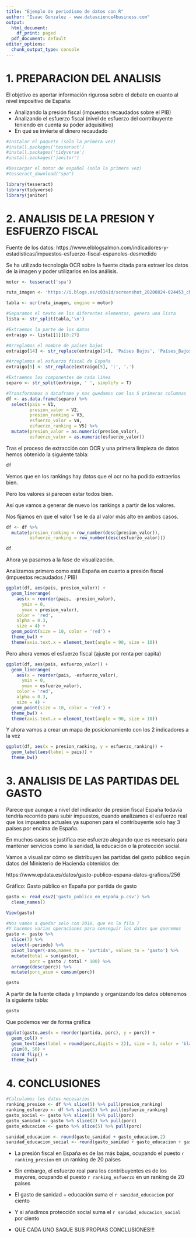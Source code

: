---
title: "Ejemplo de periodismo de datos con R"
author: "Isaac Gonzalez - www.datascience4business.com"
output:
  html_document:
    df_print: paged
  pdf_document: default
editor_options:
  chunk_output_type: console
---

# 1. PREPARACION DEL ANALISIS

El objetivo es aportar información rigurosa sobre el debate en cuanto al nivel impositivo de España:

* Analizando la presión fiscal (impuestos recaudados sobre el PIB)
* Analizando el esfuerzo fiscal (nivel de esfuerzo del contribuyente teniendo en cuenta su poder adquisitivo)
* En qué se invierte el dinero recaudado

```{r, include = FALSE}
#Instalar el paquete (solo la primera vez)
#install.packages('tesseract')
#install.packages('tidyverse')
#install.packages('janitor')

#Descargar el motor de español (solo la primera vez)
#tesseract_download("spa")
```

```{r, include = FALSE}
library(tesseract)
library(tidyverse)
library(janitor)
```


# 2. ANALISIS DE LA PRESION Y ESFUERZO FISCAL

Fuente de los datos: https://www.elblogsalmon.com/indicadores-y-estadisticas/impuestos-esfuerzo-fiscal-espanoles-desmedido

Se ha utilizado tecnología OCR sobre la fuente citada para extraer los datos de la imagen y poder utilizarlos en los análisis.

```{r, include = FALSE}
motor <- tesseract('spa')

ruta_imagen <- 'https://i.blogs.es/c03a1d/screenshot_20200824-024453_chrome/1366_2000.jpg'

tabla <- ocr(ruta_imagen, engine = motor)
```

```{r, include = FALSE}
#Separamos el texto en los diferentes elementos, genera una lista
lista <- str_split(tabla,'\n')

#Extraemos la parte de los datos
extraigo <- lista[[1]][8:27]

#Arreglamos el nombre de países bajos
extraigo[14] <- str_replace(extraigo[14], 'Países Bajos', 'Países_Bajos')

#Arreglamos el esfuerzo fiscal de España
extraigo[5] <- str_replace(extraigo[5], ':', '.')

#Extraemos los componentes de cada línea
separo <- str_split(extraigo, ' ', simplify = T)

#Transformamos a dataframe y nos quedamos con las 5 primeras columnas
df <- as.data.frame(separo) %>% 
  select(pais = V1,
         presion_valor = V2,
         presion_ranking = V3,
         esfuerzo_valor = V4,
         esfuerzo_ranking = V5) %>%
  mutate(presion_valor = as.numeric(presion_valor),
         esfuerzo_valor = as.numeric(esfuerzo_valor))
```

Tras el proceso de extracción con OCR y una primera limpieza de datos hemos obtenido la siguiente tabla:

```{r, echo = FALSE}
df
```

Vemos que en los rankings hay datos que el ocr no ha podido extraerlos bien.

Pero los valores sí parecen estar todos bien.

Así que vamos a generar de nuevo los rankings a partir de los valores.

Nos fijamos en que el valor 1 se le da al valor más alto en ambos casos.

```{r, echo = FALSE}
df <- df %>% 
  mutate(presion_ranking = row_number(desc(presion_valor)),
         esfuerzo_ranking = row_number(desc(esfuerzo_valor)))

df
```

\pagebreak
Ahora ya pasamos a la fase de visualización.

Analizamos primero como está España en cuanto a presión fiscal (impuestos recaudados / PIB)

```{r, echo = FALSE}
ggplot(df, aes(pais, presion_valor)) +
  geom_linerange(
    aes(x = reorder(pais, -presion_valor),
      ymin = 0,
      ymax = presion_valor),
    color = 'red',
    alpha = 0.3,
    size = 4) +
  geom_point(size = 10, color = 'red') +
  theme_bw() +
  theme(axis.text.x = element_text(angle = 90, size = 10))
```

\pagebreak
Pero ahora vemos el esfuerzo fiscal (ajuste por renta per capita)

```{r, echo = FALSE}
ggplot(df, aes(pais, esfuerzo_valor)) +
  geom_linerange(
    aes(x = reorder(pais, -esfuerzo_valor),
      ymin = 0,
      ymax = esfuerzo_valor),
    color = 'red',
    alpha = 0.3,
    size = 4) +
  geom_point(size = 10, color = 'red') +
  theme_bw() +
  theme(axis.text.x = element_text(angle = 90, size = 10))
```

\pagebreak
Y ahora vamos a crear un mapa de posicionamiento con los 2 indicadores a la vez

```{r, echo = FALSE}
ggplot(df, aes(x = presion_ranking, y = esfuerzo_ranking)) +
  geom_label(aes(label = pais)) +
  theme_bw()
```

\pagebreak
# 3. ANALISIS DE LAS PARTIDAS DEL GASTO

Parece que aunque a nivel del indicador de presión fiscal España todavía tendría recorrido para subir impuestos, cuando analizamos el esfuerzo real que los impuestos actuales ya suponen para el contribuyente solo hay 3 países por encima de España.

En muchos casos se justifica ese esfuerzo alegando que es necesario para mantener servicios como la sanidad, la educación o la protección social.

Vamos a visualizar cómo se distribuyen las partidas del gasto público según datos del Ministerio de Hacienda obtenidos de:

https://www.epdata.es/datos/gasto-publico-espana-datos-graficos/256

Gráfico: Gasto público en España por partida de gasto

```{r, include = FALSE}
gasto <- read_csv2('gasto_publico_en_españa_p.csv') %>% 
  clean_names() 

View(gasto)
```

```{r, include = FALSE}
#Nos vamos a quedar solo con 2018, que es la fila 7
#Y hacemos varias operaciones para conseguir los datos que queremos
gasto <- gasto %>% 
  slice(7) %>% 
  select(-periodo) %>% 
  pivot_longer(-ano,names_to = 'partida', values_to = 'gasto') %>% 
  mutate(total = sum(gasto),
         porc = gasto / total * 100) %>% 
  arrange(desc(porc)) %>% 
  mutate(porc_acum = cumsum(porc))

gasto
```

A partir de la fuente citada y limpiando y organizando los datos obtenemos la siguiente tabla:

```{r, echo = FALSE}
gasto
```

\pagebreak
Que podemos ver de forma gráfica

```{r, echo = FALSE}
ggplot(gasto,aes(x = reorder(partida, porc), y = porc)) + 
  geom_col() + 
  geom_text(aes(label = round(porc,digits = 2)), size = 3, color = 'black', hjust = -1) +
  ylim(0, 50) +
  coord_flip() +
  theme_bw()
```


# 4. CONCLUSIONES

```{r, include = FALSE}
#Calculamos los datos necesarios
ranking_presion <- df %>% slice(5) %>% pull(presion_ranking)
ranking_esfuerzo <- df %>% slice(5) %>% pull(esfuerzo_ranking)
gasto_social <- gasto %>% slice(1) %>% pull(porc)
gasto_sanidad <- gasto %>% slice(2) %>% pull(porc)
gasto_educacion <- gasto %>% slice(5) %>% pull(porc)

sanidad_educacion <- round(gasto_sanidad + gasto_educacion,2)
sanidad_educacion_social <- round(gasto_sanidad + gasto_educacion + gasto_social,2)
```

* La presión fiscal en España es de las más bajas, ocupando el puesto `r ranking_presion` en un ranking de 20 países

* Sin embargo, el esfuerzo real para los contribuyentes es de los mayores, ocupando el puesto `r ranking_esfuerzo` en un ranking de 20 países

* El gasto de sanidad + educación suma el `r sanidad_educacion` por ciento

* Y si añadimos protección social suma el `r sanidad_educacion_social` por ciento

* QUE CADA UNO SAQUE SUS PROPIAS CONCLUSIONES!!!